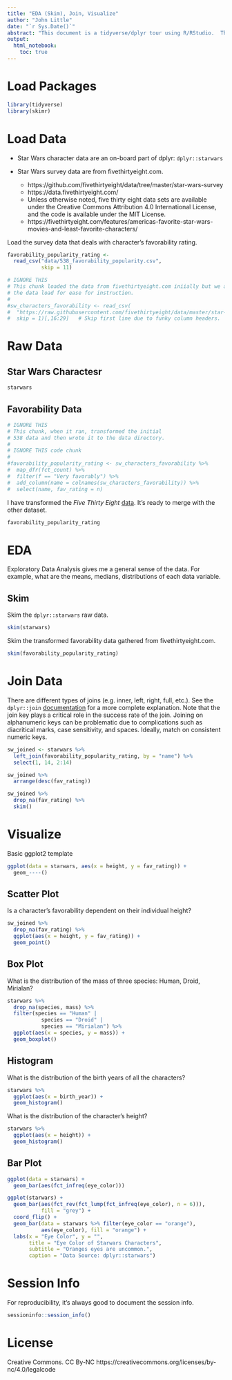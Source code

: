 ```yaml
---
title: "EDA (Skim), Join, Visualize"
author: "John Little"
date: "`r Sys.Date()`"
abstract: "This document is a tidyverse/dplyr tour using R/RStudio.  The instructor will demonstrate how to undertake an initial investigation into two datasets.  More information about our Intro to R workshop can be found at https://rfun.library.duke.edu/intro2r/.  This document is covered by the CC BY-NC license:  https://creativecommons.org/licenses/by-nc/4.0/legalcode.\n"
output:  
  html_notebook:
    toc: true
---
```


# Load Packages

```r
library(tidyverse)
library(skimr)
```

# Load Data

- Star Wars character data are an on-board part of dplyr:  `dplyr::starwars`

- Star Wars survey data are from fivethirtyeight.com.  

    - https://github.com/fivethirtyeight/data/tree/master/star-wars-survey
    - https://data.fivethirtyeight.com/
    - Unless otherwise noted, five thirty eight data sets are available under the Creative Commons Attribution 4.0 International License, and the code is available under the MIT License.
    - https://fivethirtyeight.com/features/americas-favorite-star-wars-movies-and-least-favorite-characters/

Load the survey data that deals with character's favorability rating.  

```r
favorability_popularity_rating <- 
  read_csv("data/538_favorability_popularity.csv",
           skip = 11)
```

```r
# IGNORE THIS
# This chunk loaded the data from fivethirtyeight.com iniially but we are simplifying 
# the data load for ease for instruction.
#
#sw_characters_favorability <- read_csv(
#  "https://raw.githubusercontent.com/fivethirtyeight/data/master/star-wars-survey/StarWars.csv", 
#  skip = 1)[,16:29]   # Skip first line due to funky column headers.  [,16:29] ingests columns 16 through 29.
```


# Raw Data

## Star Wars Charactesr

```r
starwars
```

## Favorability Data

```r
# IGNORE THIS
# This chunk, when it ran, transformed the initial 
# 538 data and then wrote it to the data directory.
#
# IGNORE THIS code chunk
#
#favorability_popularity_rating <- sw_characters_favorability %>% 
#  map_dfr(fct_count) %>% 
#  filter(f == "Very favorably") %>% 
#  add_column(name = colnames(sw_characters_favorability)) %>% 
#  select(name, fav_rating = n)
```

I have transformed the *Five Thirty Eight* [data](https://github.com/fivethirtyeight/data/tree/master/star-wars-survey).  It's ready to merge with the other dataset.

```r
favorability_popularity_rating
```


#  EDA

Exploratory Data Analysis gives me a general sense of the data.  For example, what are the means, medians, distributions of each data variable.

## Skim

Skim the `dplyr::starwars` raw data.

```r
skim(starwars)
```


Skim the transformed favorability data gathered from fivethirtyeight.com.

```r
skim(favorability_popularity_rating)
```

# Join Data

There are different types of joins (e.g. inner, left, right, full, etc.).  See the `dplyr::join` [documentation](http://dplyr.tidyverse.org/reference/join.html) for a more complete explanation. Note that the join key plays a critical role in the success rate of the join.  Joining on alphanumeric keys can be problematic due to complications such as diacritical marks, case sensitivity, and spaces. Ideally, match on consistent numeric keys.


```r
sw_joined <- starwars %>% 
  left_join(favorability_popularity_rating, by = "name") %>% 
  select(1, 14, 2:14) 

sw_joined %>% 
  arrange(desc(fav_rating))
```

```r
sw_joined %>% 
  drop_na(fav_rating) %>% 
  skim()
```



# Visualize

Basic ggplot2 template 

```r
ggplot(data = starwars, aes(x = height, y = fav_rating)) +
  geom_----()

```



## Scatter Plot

Is a character's favorability dependent on their individual height?

```r
sw_joined %>% 
  drop_na(fav_rating) %>% 
  ggplot(aes(x = height, y = fav_rating)) +
  geom_point()
```



## Box Plot

What is the distribution of the mass of three species:  Human, Droid, Mirialan?

```r
starwars %>% 
  drop_na(species, mass) %>% 
  filter(species == "Human" |
           species == "Droid" |
           species == "Mirialan") %>% 
  ggplot(aes(x = species, y = mass)) +
  geom_boxplot()
```


## Histogram

What is the distribution of the birth years of all the characters?

```r
starwars %>% 
  ggplot(aes(x = birth_year)) +
  geom_histogram()
```


What is the distribution of the character's height?

```r
starwars %>% 
  ggplot(aes(x = height)) +
  geom_histogram()
```


## Bar Plot

```r
ggplot(data = starwars) +
  geom_bar(aes(fct_infreq(eye_color)))
```

```r
ggplot(starwars) +
  geom_bar(aes(fct_rev(fct_lump(fct_infreq(eye_color), n = 6))), 
           fill = "grey") + 
  coord_flip() +
  geom_bar(data = starwars %>% filter(eye_color == "orange"),
           aes(eye_color), fill = "orange") +
  labs(x = "Eye Color", y = "",
       title = "Eye Color of Starwars Characters",
       subtitle = "Oranges eyes are uncommon.",
       caption = "Data Source: dplyr::starwars")

```



# Session Info

For reproducibility, it's always good to document the session info.

```r
sessioninfo::session_info()
```

# License

Creative Commons.  CC By-NC  https://creativecommons.org/licenses/by-nc/4.0/legalcode
